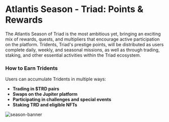 
# Atlantis Season - Triad: Points & Rewards

The Atlantis Season of Triad is the most ambitious yet, bringing an exciting mix of rewards, quests, and multipliers that encourage active participation on the platform. Tridents, Triad's prestige points, will be distributed as users complete daily, weekly, and seasonal missions, as well as through trading, staking, and other essential activities within the Triad ecosystem.

### How to Earn Tridents

Users can accumulate Tridents in multiple ways:

- **Trading in $TRD pairs**
- **Swaps on the Jupiter platform**
- **Participating in challenges and special events**
- **Staking TRD and eligible NFTs**

![season-banner](/images/season.png)
